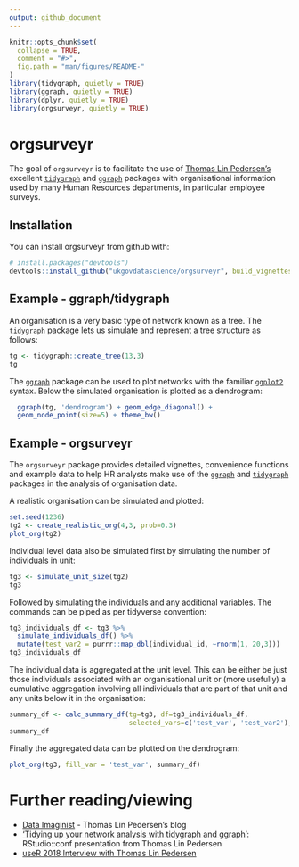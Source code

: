 ```yaml
---
output: github_document
---
```


<!-- README.md is generated from README.Rmd. Please edit that file -->

```r
knitr::opts_chunk$set(
  collapse = TRUE,
  comment = "#>",
  fig.path = "man/figures/README-"
)
library(tidygraph, quietly = TRUE)
library(ggraph, quietly = TRUE)
library(dplyr, quietly = TRUE)
library(orgsurveyr, quietly = TRUE)
```

# orgsurveyr

The goal of `orgsurveyr` is to facilitate the use of [Thomas Lin Pedersen's](https://www.data-imaginist.com) excellent [`tidygraph`](https://github.com/thomasp85/tidyraph) and [`ggraph`](https://github.com/thomasp85/ggraph) packages with organisational information used by many Human Resources departments, in particular employee surveys.  

## Installation

You can install orgsurveyr from github with:

```r
# install.packages("devtools")
devtools::install_github("ukgovdatascience/orgsurveyr", build_vignettes = TRUE)
```

## Example - ggraph/tidygraph

An organisation is a very basic type of network known as a tree.  The [`tidygraph`](https://github.com/thomasp85/tidyraph) package lets us simulate and represent a tree structure as follows:

```r
tg <- tidygraph::create_tree(13,3) 
tg
```

The [`ggraph`](https://github.com/thomasp85/ggraph) package can be used to plot networks with the familiar [`ggplot2`](http://ggplot2.tidyverse.org) syntax.  Below the simulated organisation is plotted as a dendrogram:

```r
  ggraph(tg, 'dendrogram') + geom_edge_diagonal() + 
  geom_node_point(size=5) + theme_bw()
```

## Example - orgsurveyr

The `orgsurveyr` package provides detailed vignettes, convenience functions and example data to help HR analysts make use of the [`ggraph`](https://github.com/thomasp85/ggraph) and [`tidygraph`](https://github.com/thomasp85/tidyraph) packages in the analysis of organisation data.

A realistic organisation can be simulated and plotted:

```r
set.seed(1236)
tg2 <- create_realistic_org(4,3, prob=0.3)
plot_org(tg2)
```

Individual level data also be simulated first by simulating the number of individuals in unit:

```r
tg3 <- simulate_unit_size(tg2)
tg3
```

Followed by simulating the individuals and any additional variables.  The commands can be piped as per tidyverse convention:

```r
tg3_individuals_df <- tg3 %>% 
  simulate_individuals_df() %>%
  mutate(test_var2 = purrr::map_dbl(individual_id, ~rnorm(1, 20,3)))
tg3_individuals_df
```

The individual data is aggregated at the unit level.  This can be either be just those individuals associated with an organisational unit or (more usefully) a cumulative aggregation involving all individuals that are part of that unit and any units below it in the organisation:

```r
summary_df <- calc_summary_df(tg=tg3, df=tg3_individuals_df, 
                              selected_vars=c('test_var', 'test_var2'), is_cumulative=TRUE)
summary_df
```

Finally the aggregated data can be plotted on the dendrogram:

```r
plot_org(tg3, fill_var = 'test_var', summary_df)
```

# Further reading/viewing

- [Data Imaginist](https://www.data-imaginist.com) - Thomas Lin Pedersen's blog
- ['Tidying up your network analysis with tidygraph and ggraph'](https://www.rstudio.com/resources/videos/tidying-up-your-network-analysis-with-tidygraph-and-ggraph/): RStudio::conf presentation from Thomas Lin Pedersen
- [useR 2018 Interview with Thomas Lin Pedersen](https://user2018.r-project.org/blog/2018/04/18/interview-with-thomas-lin-pedersen/)

